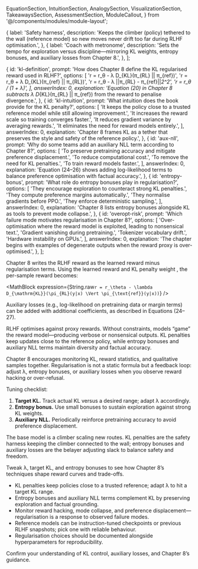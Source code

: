   EquationSection,
  IntuitionSection,
  AnalogySection,
  VisualizationSection,
  TakeawaysSection,
  AssessmentSection,
  ModuleCallout,
} from '@/components/modules/module-layout';

  {
    label: 'Safety harness',
    description:
      'Keeps the climber (policy) tethered to the wall (reference model) so new moves never drift too far during RLHF optimisation.',
  },
  {
    label: 'Coach with metronome',
    description:
      'Sets the tempo for exploration versus discipline—mirroring KL weights, entropy bonuses, and auxiliary losses from Chapter 8.',
  },
];

  {
    id: 'kl-definition',
    prompt: 'How does Chapter 8 define the KL regularised reward used in RLHF?',
    options: [
      'r = r_θ - λ D_{KL}(π_{RL} || π_{ref})',
      'r = r_θ + λ D_{KL}(π_{ref} || π_{RL})',
      'r = r_θ - λ ||π_{RL} - π_{ref}||_2^2',
      'r = r_θ / (1 + λ)',
    ],
    answerIndex: 0,
    explanation:
      'Equation (20) in Chapter 8 subtracts λ D_{KL}(π_{RL} || π_{ref}) from the reward to penalise divergence.',
  },
  {
    id: 'kl-intuition',
    prompt: 'What intuition does the book provide for the KL penalty?',
    options: [
      'It keeps the policy close to a trusted reference model while still allowing improvement.',
      'It increases the reward scale so training converges faster.',
      'It reduces gradient variance by averaging rewards.',
      'It eliminates the need for reward models entirely.',
    ],
    answerIndex: 0,
    explanation:
      'Chapter 8 frames KL as a tether that preserves the style and safety of the reference policy.',
  },
  {
    id: 'aux-nll',
    prompt: 'Why do some teams add an auxiliary NLL term according to Chapter 8?',
    options: [
      'To preserve pretraining accuracy and mitigate preference displacement.',
      'To reduce computational cost.',
      'To remove the need for KL penalties.',
      'To train reward models faster.',
    ],
    answerIndex: 0,
    explanation:
      'Equation (24–26) shows adding log-likelihood terms to balance preference optimisation with factual accuracy.',
  },
  {
    id: 'entropy-bonus',
    prompt: 'What role do entropy bonuses play in regularisation?',
    options: [
      'They encourage exploration to counteract strong KL penalties.',
      'They compute preference margins automatically.',
      'They normalise gradients before PPO.',
      'They enforce deterministic sampling.',
    ],
    answerIndex: 0,
    explanation:
      'Chapter 8 lists entropy bonuses alongside KL as tools to prevent mode collapse.',
  },
  {
    id: 'overopt-risk',
    prompt: 'Which failure mode motivates regularisation in Chapter 8?',
    options: [
      'Over-optimisation where the reward model is exploited, leading to nonsensical text.',
      'Gradient vanishing during pretraining.',
      'Tokenizer vocabulary drift.',
      'Hardware instability on GPUs.',
    ],
    answerIndex: 0,
    explanation:
      'The chapter begins with examples of degenerate outputs when the reward proxy is over-optimised.',
  },
];

<EquationSection id="equation" title="KL Regularised Objective">
  <p>
    Chapter&nbsp;8 writes the RLHF reward as the learned reward minus regularisation terms. Using the learned reward <MathInline expression={String.raw`r_\theta`} /> and KL
    penalty weight <MathInline expression={String.raw`\lambda`} />, the per-sample reward becomes:
  </p>

  <MathBlock expression={String.raw`r = r_\theta - \lambda D_{\mathrm{KL}}(\pi_{RL}(y|x) \Vert \pi_{\text{ref}}(y|x))`} />

  <ModuleCallout>
    Auxiliary losses (e.g., log-likelihood on pretraining data or margin terms) can be added with additional coefficients, as described in Equations (24–27).
  </ModuleCallout>
</EquationSection>

<IntuitionSection id="intuition" title="Controlling Over-Optimisation">
  <p>
    RLHF optimises against proxy rewards. Without constraints, models “game” the reward model—producing verbose or nonsensical outputs. KL penalties keep
    updates close to the reference policy, while entropy bonuses and auxiliary NLL terms maintain diversity and factual accuracy.
  </p>
  <p>
    Chapter&nbsp;8 encourages monitoring KL, reward statistics, and qualitative samples together. Regularisation is not a static formula but a feedback loop: adjust
    λ, entropy bonuses, or auxiliary losses when you observe reward hacking or over-refusal.
  </p>
  <ModuleCallout>
    Tuning checklist:
    <ol>
      <li><strong>Target KL.</strong> Track actual KL versus a desired range; adapt λ accordingly.</li>
      <li><strong>Entropy bonus.</strong> Use small bonuses to sustain exploration against strong KL weights.</li>
      <li><strong>Auxiliary NLL.</strong> Periodically reinforce pretraining accuracy to avoid preference displacement.</li>
    </ol>
  </ModuleCallout>
</IntuitionSection>

<AnalogySection id="analogy" title="Analogy: Safety Harness for RLHF">
  <p>
    The base model is a climber scaling new routes. KL penalties are the safety harness keeping the climber connected to the wall; entropy bonuses and auxiliary
    losses are the belayer adjusting slack to balance safety and freedom.
  </p>
  <AnalogyComparison items={analogyItems} />
</AnalogySection>

<VisualizationSection id="visualization" title="Regularisation Lab">
  <p>
    Tweak λ, target KL, and entropy bonuses to see how Chapter&nbsp;8’s techniques shape reward curves and trade-offs.
  </p>
  <KlPenaltyPlayground />
  <RegularizationTradeoff />
</VisualizationSection>

<TakeawaysSection id="takeaways" title="Operational Notes">
  <ul>
    <li>KL penalties keep policies close to a trusted reference; adapt λ to hit a target KL range.</li>
    <li>Entropy bonuses and auxiliary NLL terms complement KL by preserving exploration and factual grounding.</li>
    <li>Monitor reward hacking, mode collapse, and preference displacement—regularisation is a response to observed failure modes.</li>
    <li>Reference models can be instruction-tuned checkpoints or previous RLHF snapshots; pick one with reliable behaviour.</li>
    <li>Regularisation choices should be documented alongside hyperparameters for reproducibility.</li>
  </ul>
</TakeawaysSection>

<AssessmentSection id="assessment" title="Regularisation Check">
  <p>Confirm your understanding of KL control, auxiliary losses, and Chapter&nbsp;8’s guidance.</p>
  <AssessmentQuiz questions={assessmentQuestions} />
</AssessmentSection>

